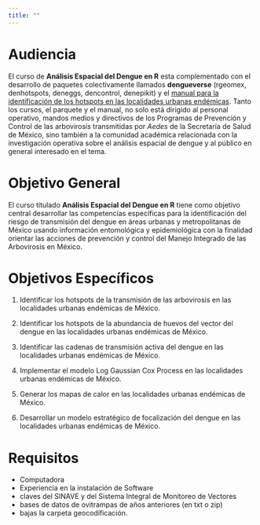 ```yaml
---
title: ""
---
```


# Audiencia

El curso de **Análisis Espacial del Dengue en R** esta complementado con el desarrollo de paquetes colectivamente llamados **dengueverse** (rgeomex, denhotspots, deneggs, dencontrol, denepikit) y el [manual para la identificación de los hotspots en las localidades urbanas endémicas](https://fdzul.github.io/manual_hotspots/). Tanto los cursos, el parquete y el manual, no solo está dirigido al personal operativo, mandos medios y directivos de los Programas de Prevención y Control de las arbovirosis transmitidas por *Aedes* de la Secretaría de Salud de México, sino también a la comunidad académica relacionada con la investigación operativa sobre el análisis espacial de dengue y al público en general interesado en el tema.

# Objetivo General

El curso títulado **Análisis Espacial del Dengue en R** tiene como objetivo central desarrollar las competencias específicas para la identificación del riesgo de transmisión del dengue en áreas urbanas y metropolitanas de México usando información entomológica y epidemiológica con la finalidad orientar las acciones de prevención y control del Manejo Integrado de las Arbovirosis en México.

# Objetivos Específicos

1.  Identificar los hotspots de la transmisión de las arbovirosis en las localidades urbanas endémicas de México.

2.  Identificar los hotspots de la abundancia de huevos del vector del dengue en las localidades urbanas endémicas de México.

3.  Identificar las cadenas de transmisión activa del dengue en las localidades urbanas endémicas de México.

4.  Implementar el modelo Log Gaussian Cox Process en las localidades urbanas endémicas de México.

5.  Generar los mapas de calor en las localidades urbanas endémicas de México.

6.  Desarrollar un modelo estratégico de focalización del dengue en las localidades urbanas endémicas de México.

# Requisitos

- Computadora
- Experiencia en la instalación de Software
- claves del SINAVE y del Sistema Integral de Monitoreo de Vectores
- bases de datos de ovitrampas de años anteriores (en txt o zip)
- bajas la carpeta geocodificación.

